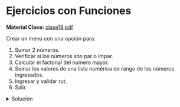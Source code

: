 
# Ejercicios con Funciones
**Material Clase:** <a href="/ti3v11/docs/clase19.pdf" target="_blank" rel="noopener noreferrer" className={styles.link}>clase19.pdf</a>

Crear un menú con una opción para:

1. Sumar 2 números.
2. Verificar si los números son par o impar.
3. Calcular el factorial del número mayor.
4. Sumar los valores de una lista numérica de rango de los números ingresados.
5. Ingresar y validar rut.
6. Salir.

<details>
    <summary style={{color:'red'}}>Solución</summary>
<br/>
- Se crean 2 archivos `main.py` y `funciones.py`
- `main.py` llama a `funciones.py`
- Todas las funciones devuelven un valor (`int` o `bool`).
- Ninguna funcion imprime texto (esto es, para reutilizarlas más adelante)

```python
#funciones.py
def suma(n1,n2):
    return (n1+n2)

def par(num):
    return True if (num%2 == 0) else False

def factorial(num):
    mult = 1
    for i in range(1,num+1):
        mult = mult * i
    return mult

def listaNumerica(num1,num2):
    lista = []
    for i in range(num1,num2+1):
        lista.append(i)
    return lista

def sumaLista(lista):
    sum = 0
    for i in lista:
        sum = sum + i
    return sum

def validarRut(rut):   
	ultDigito = rut[-1].upper()
	rut = rut[:-2].zfill(8)
	sum = 0
	for i,j in zip(rut,'32765432'):
		sum = sum + (int(i) * int(j))
	
	decimal = (sum/11) - int(sum/11)
	digito = round(11-(11*decimal))
	digito = 'K' if (digito == 10) else 0 if (digito == 11) else digito
	return True if (str(digito) == ultDigito) else False
```

```python
#main.py
from funciones import *

num1 = int(input("Ingrese valor del 1er número: "))
num2 = int(input("Ingrese valor del 2do número: "))

op = 1 # número random distinto de 6, para entrar a bucle
while op!=6:
    print('------------------------------------------------------------------------')
    print('1. Sumar 2 números')
    print('2. Verificar si los números son Par o Impar')
    print('3. Factorial del número mayor')
    print('4. Sumar valores de una lista numérica creada con los números ingresados')
    print('5. Ingresar rut y validar')
    print('6. Salir')
    print('------------------------------------------------------------------------')
    op = int(input('Ingrese su opción: '))

    if op==1:
        rsuma = suma(num1,num2)
        print(f'--- La suma de los números es: {rsuma} ---')
    
    elif op==2:
        esPar1 = par(num1)
        esPar2 = par(num2)

        print(f'--- {num1} es par ---') if esPar1 else print(f'--- {num1} es impar ---')
        print(f'--- {num2} es par ---') if esPar2 else print(f'--- {num2} es impar ---')

    elif op==3:
        numMayor = max([num1,num2])
        result = factorial(numMayor)
        print(f'--- el factorial de {numMayor} es: {result} ---')
    
    elif op==4:
        lista = listaNumerica(num1,num2)
        suma = sumaLista(lista)
        print(f'--- lista Númerica: {lista} ---')
        print(f'--- suma elementos lista Numérica: {suma} ---')

    elif op==5:
        rut = input('Ingrese el Rut a validar(sin puntos, con guión): ')
        rutValido = validarRut(rut)
        if rutValido:
            print(f'--- El rut {rut} es válido ---')
        else:
            print(f'--- El rut {rut} NO es válido ---')

    elif op==6:
        print('--- Salir ---')
```
</details>